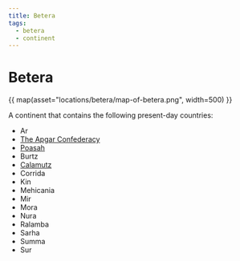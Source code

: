 ```yaml
---
title: Betera
tags:
  - betera
  - continent
---
```




# Betera

{{ map(asset="locations/betera/map-of-betera.png", width=500) }}

A continent that contains the following present-day countries:

 * Ar
 * [The Apgar Confederacy](../apgar.mdx)
 * [Poasah](../poasah.mdx) 
 * Burtz
 * [Calamutz](../calamutz.mdx)
 * Corrida
 * Kin
 * Mehicania 
 * Mir
 * Mora
 * Nura
 * Ralamba
 * Sarha
 * Summa
 * Sur
